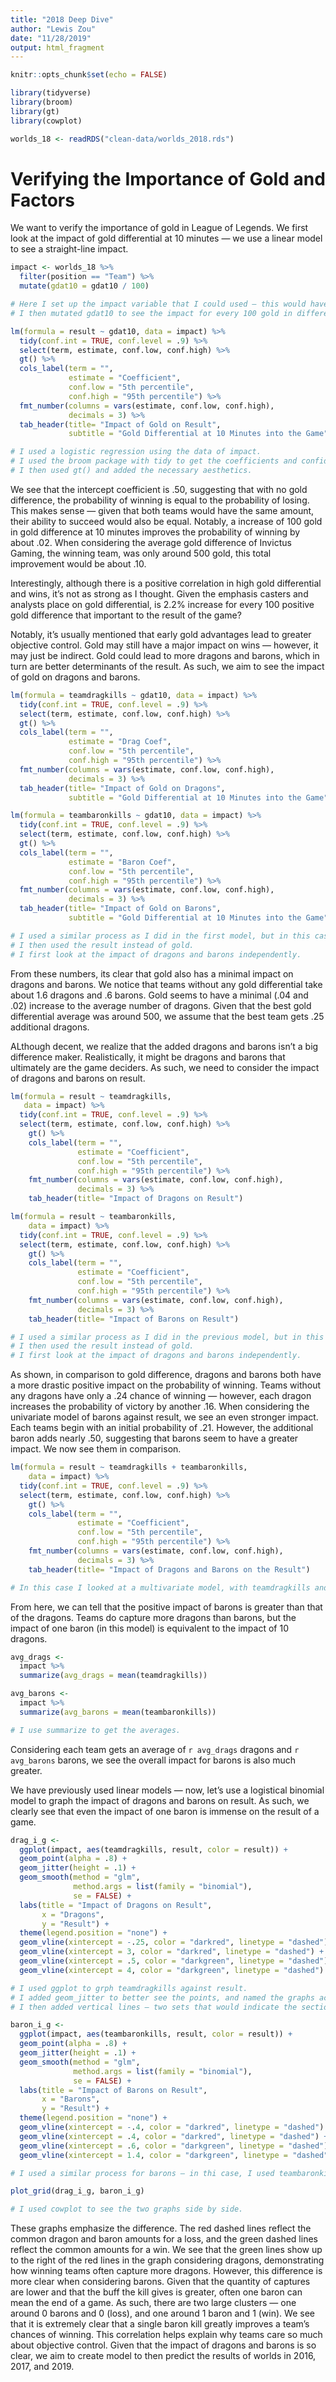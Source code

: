 ```yaml
---
title: "2018 Deep Dive"
author: "Lewis Zou"
date: "11/28/2019"
output: html_fragment
---
```


```r
knitr::opts_chunk$set(echo = FALSE)

library(tidyverse)
library(broom)
library(gt)
library(cowplot)

worlds_18 <- readRDS("clean-data/worlds_2018.rds")
```

# Verifying the Importance of Gold and Factors

We want to verify the importance of gold in League of Legends. We first look at the impact of gold differential at 10 minutes — we use a linear model to see a straight-line impact.

```r

impact <- worlds_18 %>%
  filter(position == "Team") %>%
  mutate(gdat10 = gdat10 / 100)

# Here I set up the impact variable that I could used — this would have the cleaned data.
# I then mutated gdat10 to see the impact for every 100 gold in difference.

lm(formula = result ~ gdat10, data = impact) %>%
  tidy(conf.int = TRUE, conf.level = .9) %>%
  select(term, estimate, conf.low, conf.high) %>%
  gt() %>%
  cols_label(term = "", 
             estimate = "Coefficient", 
             conf.low = "5th percentile", 
             conf.high = "95th percentile") %>%
  fmt_number(columns = vars(estimate, conf.low, conf.high), 
             decimals = 3) %>%
  tab_header(title= "Impact of Gold on Result",
             subtitle = "Gold Differential at 10 Minutes into the Game")

# I used a logistic regression using the data of impact.
# I used the broom package with tidy to get the coefficients and confidence interval.
# I then used gt() and added the necessary aesthetics.
```

We see that the intercept coefficient is .50, suggesting that with no gold difference, the probability of winning is equal to the probability of losing. This makes sense — given that both teams would have the same amount, their ability to succeed would also be equal. Notably, a increase of 100 gold in gold difference at 10 minutes improves the probability of winning by about .02. When considering the average gold difference of Invictus Gaming, the winning team, was only around 500 gold, this total improvement would be about .10.

Interestingly, although there is a positive correlation in high gold differential and wins, it's not as strong as I thought. Given the emphasis casters and analysts place on gold differential, is 2.2% increase for every 100 positive gold difference that important to the result of the game?

Notably, it's usually mentioned that early gold advantages lead to greater objective control. Gold may still have a major impact on wins — however, it may just be indirect. Gold could lead to more dragons and barons, which in turn are better determinants of the result. As such, we aim to see the impact of gold on dragons and barons.

```r

lm(formula = teamdragkills ~ gdat10, data = impact) %>%
  tidy(conf.int = TRUE, conf.level = .9) %>%
  select(term, estimate, conf.low, conf.high) %>%
  gt() %>%
  cols_label(term = "", 
             estimate = "Drag Coef",
             conf.low = "5th percentile", 
             conf.high = "95th percentile") %>%
  fmt_number(columns = vars(estimate, conf.low, conf.high), 
             decimals = 3) %>%
  tab_header(title= "Impact of Gold on Dragons",
             subtitle = "Gold Differential at 10 Minutes into the Game")

lm(formula = teambaronkills ~ gdat10, data = impact) %>%
  tidy(conf.int = TRUE, conf.level = .9) %>%
  select(term, estimate, conf.low, conf.high) %>%
  gt() %>%
  cols_label(term = "", 
             estimate = "Baron Coef",
             conf.low = "5th percentile", 
             conf.high = "95th percentile") %>%
  fmt_number(columns = vars(estimate, conf.low, conf.high), 
             decimals = 3) %>%
  tab_header(title= "Impact of Gold on Barons",
             subtitle = "Gold Differential at 10 Minutes into the Game")

# I used a similar process as I did in the first model, but in this case I used teamdragkills and teambaronkills. 
# I then used the result instead of gold.
# I first look at the impact of dragons and barons independently.
```

From these numbers, its clear that gold also has a minimal impact on dragons and barons. We notice that teams without any gold differential take about 1.6 dragons and .6 barons. Gold seems to have a minimal (.04 and .02) increase to the average number of dragons. Given that the best gold differential average was around 500, we assume that the best team gets .25 additional dragons.  

ALthough decent, we realize that the added dragons and barons isn't a big difference maker. Realistically, it might be dragons and barons that ultimately are the game deciders. As such, we need to consider the impact of dragons and barons on result.

```r

lm(formula = result ~ teamdragkills,
   data = impact) %>%
  tidy(conf.int = TRUE, conf.level = .9) %>%
  select(term, estimate, conf.low, conf.high) %>%
    gt() %>%
    cols_label(term = "", 
               estimate = "Coefficient", 
               conf.low = "5th percentile", 
               conf.high = "95th percentile") %>%
    fmt_number(columns = vars(estimate, conf.low, conf.high), 
               decimals = 3) %>%
    tab_header(title= "Impact of Dragons on Result")

lm(formula = result ~ teambaronkills,
    data = impact) %>%
  tidy(conf.int = TRUE, conf.level = .9) %>%
  select(term, estimate, conf.low, conf.high) %>%
    gt() %>%
    cols_label(term = "", 
               estimate = "Coefficient", 
               conf.low = "5th percentile", 
               conf.high = "95th percentile") %>%
    fmt_number(columns = vars(estimate, conf.low, conf.high), 
               decimals = 3) %>%
    tab_header(title= "Impact of Barons on Result")

# I used a similar process as I did in the previous model, but in this case I used result against teamdragkills and teambaronkills.
# I then used the result instead of gold.
# I first look at the impact of dragons and barons independently.
```

As shown, in comparison to gold difference, dragons and barons both have a more drastic positive impact on the probability of winning. Teams without any dragons have only a .24 chance of winning — however, each dragon increases the probability of victory by another .16. When considering the univariate model of barons against result, we see an even stronger impact. Each teams begin with an initial probability of .21. However, the additional baron adds nearly .50, suggesting that barons seem to have a greater impact. We now see them in comparison.

```r

lm(formula = result ~ teamdragkills + teambaronkills,
    data = impact) %>%
  tidy(conf.int = TRUE, conf.level = .9) %>%
  select(term, estimate, conf.low, conf.high) %>%
    gt() %>%
    cols_label(term = "", 
               estimate = "Coefficient", 
               conf.low = "5th percentile", 
               conf.high = "95th percentile") %>%
    fmt_number(columns = vars(estimate, conf.low, conf.high), 
               decimals = 3) %>%
    tab_header(title= "Impact of Dragons and Barons on the Result")

# In this case I looked at a multivariate model, with teamdragkills and teambaronkills.
```

From here, we can tell that the positive impact of barons is greater than that of the dragons. Teams do capture more dragons than barons, but the impact of one baron (in this model) is equivalent to the impact of 10 dragons. 

```r

avg_drags <- 
  impact %>%
  summarize(avg_drags = mean(teamdragkills))

avg_barons <- 
  impact %>%
  summarize(avg_barons = mean(teambaronkills))

# I use summarize to get the averages.
```

Considering each team gets an average of `r avg_drags` dragons and `r avg_barons` barons, we see the overall impact for barons is also much greater.

We have previously used linear models — now, let's use a logistical binomial model to graph the impact of dragons and barons on result. As such, we clearly see that even the impact of one baron is immense on the result of a game.

```r

drag_i_g <- 
  ggplot(impact, aes(teamdragkills, result, color = result)) + 
  geom_point(alpha = .8) + 
  geom_jitter(height = .1) +
  geom_smooth(method = "glm", 
              method.args = list(family = "binomial"), 
              se = FALSE) + 
  labs(title = "Impact of Dragons on Result",
       x = "Dragons",
       y = "Result") + 
  theme(legend.position = "none") + 
  geom_vline(xintercept = -.25, color = "darkred", linetype = "dashed") + 
  geom_vline(xintercept = 3, color = "darkred", linetype = "dashed") +
  geom_vline(xintercept = .5, color = "darkgreen", linetype = "dashed") + 
  geom_vline(xintercept = 4, color = "darkgreen", linetype = "dashed")

# I used ggplot to grph teamdragkills against result.
# I added geom_jitter to better see the points, and named the graphs accordingly.
# I then added vertical lines — two sets that would indicate the sections where losses / victories happen.

baron_i_g <- 
  ggplot(impact, aes(teambaronkills, result, color = result)) + 
  geom_point(alpha = .8) + 
  geom_jitter(height = .1) +
  geom_smooth(method = "glm", 
              method.args = list(family = "binomial"), 
              se = FALSE) + 
  labs(title = "Impact of Barons on Result",
       x = "Barons",
       y = "Result") + 
  theme(legend.position = "none") +
  geom_vline(xintercept = -.4, color = "darkred", linetype = "dashed") + 
  geom_vline(xintercept = .4, color = "darkred", linetype = "dashed") +
  geom_vline(xintercept = .6, color = "darkgreen", linetype = "dashed") + 
  geom_vline(xintercept = 1.4, color = "darkgreen", linetype = "dashed")

# I used a similar process for barons — in thi case, I used teambaronkills instead of teamdragkills.

plot_grid(drag_i_g, baron_i_g)

# I used cowplot to see the two graphs side by side.
```

These graphs emphasize the difference. The red dashed lines reflect the common dragon and baron amounts for a loss, and the green dashed lines reflect the common amounts for a win. We see that the green lines show up to the right of the red lines in the graph considering dragons, demonstrating how winning teams often capture more dragons. However, this difference is more clear when considering barons. Given that the quantity of captures are lower and that the buff the kill gives is greater, often one baron can mean the end of a game. As such, there are two large clusters — one around 0 barons and 0 (loss), and one around 1 baron and 1 (win). We see that it is extremely clear that a single baron kill greatly improves a team's chances of winning. This correlation helps explain why teams care so much about objective control. Given that the impact of dragons and barons is so clear, we aim to create model to then predict the results of worlds in 2016, 2017, and 2019.
